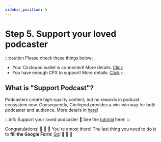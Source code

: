 ```yaml
---
sidebar_position: 5
---
```


# Step 5. Support your loved podcaster
:::caution Please check these things below:
- Your Circlepod wallet is connected! More details: [Click](/docs/wallet/connect-wallet)
- You have enough CPX to support! More details: [Click](/docs/wallet/airdrop)
:::

## What is "Support Podcast"?
Podcasters create high-quality content, but no rewards in podcast ecosystem now. 
Consequently, Circlepod provides a win-win way for both podcaster and audience.
More details in [here](/docs/channel/channel)!

:::info Support your loved podcaster
🔸 See the [tutorial](/docs/channel/intro) here!
:::

Congratulations! 🎉 🎉 🎉 You're amost there! 
The last thing you need to do is to **fill the Google Form**! [Go](/docs/community-event/vote-and-support/google)! 🚀 🚀 🚀